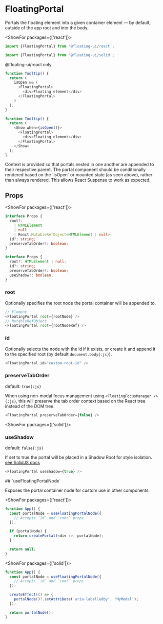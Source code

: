 <PageCard>

# FloatingPortal

Portals the floating element into a given container element — by
default, outside of the app root and into the body.

<ShowFor packages={['react']}>

```js
import {FloatingPortal} from '@floating-ui/react';
```

</ShowFor>
<ShowFor packages={['solid']}>

```js
import {FloatingPortal} from '@floating-ui/solid';
```

</ShowFor>
<ShowFor packages={['react-dom']}>

<PackageLimited>@floating-ui/react only</PackageLimited>

</ShowFor>

</PageCard>
<ShowFor packages={['react']}>

```js
function Tooltip() {
  return (
    isOpen && (
      <FloatingPortal>
        <div>Floating element</div>
      </FloatingPortal>
    )
  );
}
```

</ShowFor>
<ShowFor packages={['solid']}>

```js
function Tooltip() {
  return (
    <Show when={isOpen()}>
      <FloatingPortal>
        <div>Floating element</div>
      </FloatingPortal>
    </Show>
  );
}
```

</ShowFor>
Context is provided so that portals nested in one another are
appended to their respective parent.

<Notice>
  The portal component should be conditionally rendered based on
  the `isOpen` or mounted state (as seen above), rather than
  always rendered. This allows React Suspense to work as
  expected.
</Notice>

## Props

<ShowFor packages={['react']}>

```ts
interface Props {
  root?:
    | HTMLElement
    | null
    | React.MutableRefObject<HTMLElement | null>;
  id?: string;
  preserveTabOrder?: boolean;
}
```

</ShowFor>
<ShowFor packages={['solid']}>

```ts
interface Props {
  root?: HTMLElement | null;
  id?: string;
  preserveTabOrder?: boolean;
  useShadow?: boolean;
}
```

</ShowFor>

### root

Optionally specifies the root node the portal container will be
appended to.

```js
// Element
<FloatingPortal root={rootNode} />
// MutableRefObject
<FloatingPortal root={rootNodeRef} />
```

### id

Optionally selects the node with the id if it exists, or create
it and append it to the specified root (by default
`document.body{:js}`).

```js
<FloatingPortal id="custom-root-id" />
```

### preserveTabOrder

default: `true{:js}`

When using non-modal focus management using
`<FloatingFocusManager />{:js}`, this will preserve the tab order
context based on the React tree instead of the DOM tree.

```js
<FloatingPortal preserveTabOrder={false} />
```

<ShowFor packages={['solid']}>
### useShadow

default: `false{:js}`

If set to true the portal will be placed in a Shadow Root for
style isolation.
[see SolidJS docs](https://docs.solidjs.com/references/api-reference/control-flow/Portal)

```js
<FloatingPortal useShadow={true} />
```

</ShowFor>
## `useFloatingPortalNode`

Exposes the portal container node for custom use in other
components.

<ShowFor packages={['react']}>

```js
function App() {
  const portalNode = useFloatingPortalNode({
    // Accepts `id` and `root` props
  });

  if (portalNode) {
    return createPortal(<div />, portalNode);
  }

  return null;
}
```

</ShowFor>

<ShowFor packages={['solid']}>

```js
function App() {
  const portalNode = useFloatingPortalNode({
    // Accepts `id` and `root` props
  });

  createEffect(() => {
    portalNode()?.setAttribute('aria-labelledby', 'MyModal');
  });

  return portalNode();
}
```

</ShowFor>
